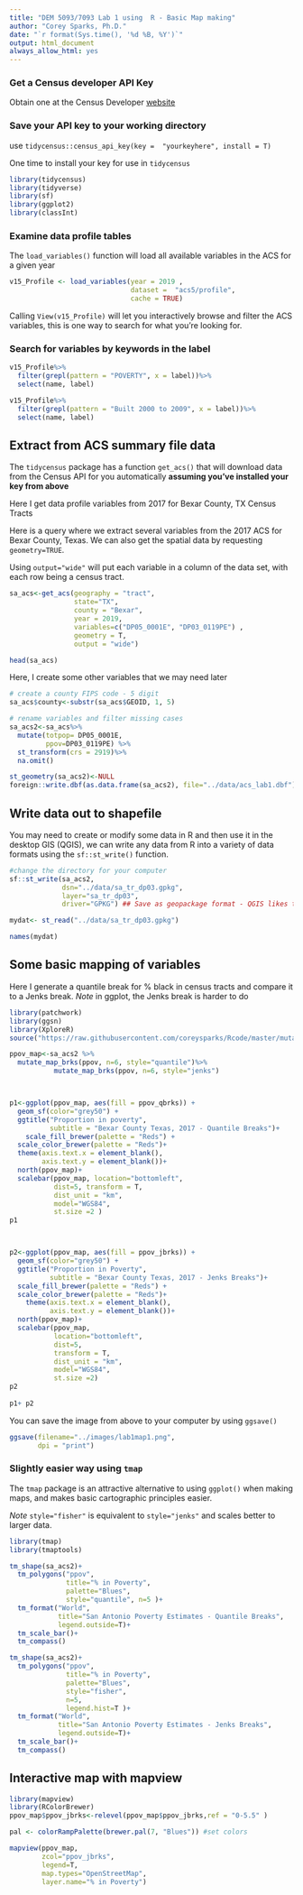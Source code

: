 ```yaml
---
title: "DEM 5093/7093 Lab 1 using  R - Basic Map making"
author: "Corey Sparks, Ph.D."
date: "`r format(Sys.time(), '%d %B, %Y')`"
output: html_document
always_allow_html: yes
---
```


### Get a Census developer API Key
Obtain one at the Census Developer [website](http://api.census.gov/data/key_signup.html)

### Save your API key to your working directory
use `tidycensus::census_api_key(key =  "yourkeyhere", install = T)`

One time to install your key for use in `tidycensus`

```r
library(tidycensus)
library(tidyverse)
library(sf)
library(ggplot2)
library(classInt)
```


### Examine data profile tables
The `load_variables()` function will load all available variables in the ACS for a given year
```r
v15_Profile <- load_variables(year = 2019 ,
                              dataset =  "acs5/profile",
                              cache = TRUE)


```

Calling `View(v15_Profile)` will let you interactively browse and filter the ACS variables, this is one way to search for what you're looking for.


### Search for variables by keywords in the label 
```r
v15_Profile%>%
  filter(grepl(pattern = "POVERTY", x = label))%>%
  select(name, label)
```

```r
v15_Profile%>%
  filter(grepl(pattern = "Built 2000 to 2009", x = label))%>%
  select(name, label)

```

\newpage
## Extract from ACS summary file data

The `tidycensus` package has a function `get_acs()` that will download data from the Census API for you automatically **assuming you've installed your key from above** 

Here I get data profile variables from 2017 for Bexar County, TX Census Tracts


Here is a query where we extract several variables from the 2017 ACS for Bexar County, Texas. We can also get the spatial data by requesting `geometry=TRUE`. 

Using `output="wide"` will put each variable in a column of the data set, with each row being a census tract. 

```r
sa_acs<-get_acs(geography = "tract",
                state="TX",
                county = "Bexar",
                year = 2019,
                variables=c("DP05_0001E", "DP03_0119PE") ,
                geometry = T,
                output = "wide")

head(sa_acs)
```


Here, I create some other variables that we may need later
```r
# create a county FIPS code - 5 digit
sa_acs$county<-substr(sa_acs$GEOID, 1, 5)

# rename variables and filter missing cases
sa_acs2<-sa_acs%>%
  mutate(totpop= DP05_0001E,
         ppov=DP03_0119PE) %>%
  st_transform(crs = 2919)%>%
  na.omit()

```

```r
st_geometry(sa_acs2)<-NULL
foreign::write.dbf(as.data.frame(sa_acs2), file="../data/acs_lab1.dbf")
```



## Write data out to shapefile
You may need to create or modify some data in R and then use it in the desktop GIS (QGIS), we can write any data from R into a variety of data formats using the  `sf::st_write()` function.


```r
#change the directory for your computer
sf::st_write(sa_acs2,
             dsn="../data/sa_tr_dp03.gpkg",
             layer="sa_tr_dp03",
             driver="GPKG") ## Save as geopackage format - QGIS likes this

```

```r
mydat<- st_read("../data/sa_tr_dp03.gpkg")

names(mydat)
```


\newpage

## Some basic mapping of variables
Here I generate a quantile break for % black in census tracts and compare it to a Jenks break. *Note* in ggplot, the Jenks break is harder to do
```r

library(patchwork)
library(ggsn)
library(XploreR)
source("https://raw.githubusercontent.com/coreysparks/Rcode/master/mutate_map_funs.R")

ppov_map<-sa_acs2 %>%
  mutate_map_brks(ppov, n=6, style="quantile")%>%
           mutate_map_brks(ppov, n=6, style="jenks")



p1<-ggplot(ppov_map, aes(fill = ppov_qbrks)) + 
  geom_sf(color="grey50") + 
  ggtitle("Proportion in poverty", 
          subtitle = "Bexar County Texas, 2017 - Quantile Breaks")+
    scale_fill_brewer(palette = "Reds") + 
  scale_color_brewer(palette = "Reds")+
  theme(axis.text.x = element_blank(),
        axis.text.y = element_blank())+
  north(ppov_map)+
  scalebar(ppov_map, location="bottomleft",
           dist=5, transform = T,
           dist_unit = "km",
           model="WGS84",
           st.size =2 )
p1



p2<-ggplot(ppov_map, aes(fill = ppov_jbrks)) + 
  geom_sf(color="grey50") + 
  ggtitle("Proportion in Poverty", 
          subtitle = "Bexar County Texas, 2017 - Jenks Breaks")+
  scale_fill_brewer(palette = "Reds") + 
  scale_color_brewer(palette = "Reds")+
    theme(axis.text.x = element_blank(),
          axis.text.y = element_blank())+
  north(ppov_map)+
  scalebar(ppov_map, 
           location="bottomleft",
           dist=5,
           transform = T,
           dist_unit = "km",
           model="WGS84",
           st.size =2)
p2
  
p1+ p2

```

You can save the image from above to your computer by using `ggsave()`
```r
ggsave(filename="../images/lab1map1.png",
       dpi = "print")

```

### Slightly easier way using `tmap`

The `tmap` package is an attractive alternative to using `ggplot()` when making maps, and makes basic cartographic principles easier.

*Note* `style="fisher"` is equivalent to `style="jenks"` and scales better to larger data.

```r
library(tmap)
library(tmaptools)

tm_shape(sa_acs2)+
  tm_polygons("ppov",
              title="% in Poverty",
              palette="Blues",
              style="quantile", n=5 )+
  tm_format("World",
            title="San Antonio Poverty Estimates - Quantile Breaks",
            legend.outside=T)+
  tm_scale_bar()+
  tm_compass()

tm_shape(sa_acs2)+
  tm_polygons("ppov",
              title="% in Poverty",
              palette="Blues",
              style="fisher",
              n=5,
              legend.hist=T )+
  tm_format("World",
            title="San Antonio Poverty Estimates - Jenks Breaks",
            legend.outside=T)+
  tm_scale_bar()+
  tm_compass()

```


## Interactive map with mapview

```r
library(mapview)
library(RColorBrewer)
ppov_map$ppov_jbrks<-relevel(ppov_map$ppov_jbrks,ref = "0-5.5" )

pal <- colorRampPalette(brewer.pal(7, "Blues")) #set colors

mapview(ppov_map,
        zcol="ppov_jbrks",
        legend=T,
        map.types="OpenStreetMap",
        layer.name="% in Poverty")


```



